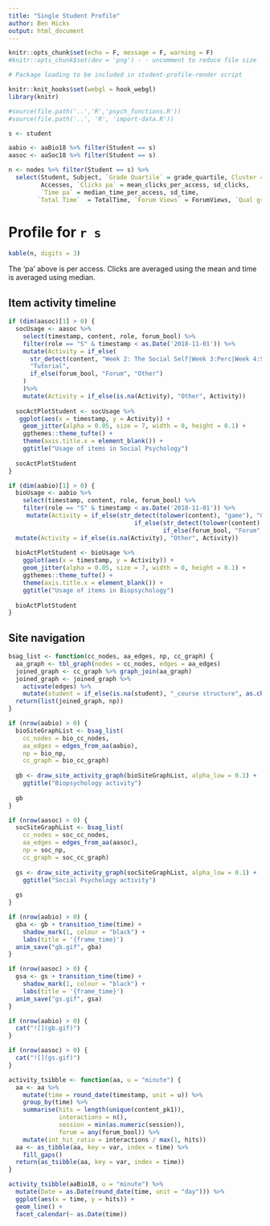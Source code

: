 ---
title: "Single Student Profile"
author: Ben Hicks
output: html_document
---

```{r setup, include=FALSE}
knitr::opts_chunk$set(echo = F, message = F, warning = F)
#knitr::opts_chunk$set(dev = 'png') - - uncomment to reduce file size

# Package loading to be included in student-profile-render script

knitr::knit_hooks$set(webgl = hook_webgl)
library(knitr)
```


``` {r importing}
#source(file.path('..','R','psych_functions.R'))
#source(file.path('..', 'R', 'import-data.R'))
```

``` {r selecting_student}
s <- student

aabio <- aaBio18 %>% filter(Student == s)
aasoc <- aaSoc18 %>% filter(Student == s)

n <- nodes %>% filter(Student == s) %>% 
  select(Student, Subject, `Grade Quartile` = grade_quartile, Cluster = cluster, 
         Accesses, `Clicks pa` = mean_clicks_per_access, sd_clicks, 
         `Time pa` = median_time_per_access, sd_time, 
        `Total Time`  = TotalTime, `Forum Views` = ForumViews, `Qual group` = qual)
```

# Profile for `r s`

``` {r}
kable(n, digits = 3)
```

The 'pa' above is per access. Clicks are averaged using the mean and time is averaged using median.

## Item activity timeline

``` {r}
if (dim(aasoc)[1] > 0) {
  socUsage <- aasoc %>%
    select(timestamp, content, role, forum_bool) %>%
    filter(role == "S" & timestamp < as.Date('2018-11-01')) %>%
    mutate(Activity = if_else(
      str_detect(content, "Week 2: The Social Self|Week 3:Perc|Week 4:Stereo|Week 5:Att|Week 6:Conf|Week 10:Att|Week 11:Help|Applied Social"), 
      "Tutorial",
      if_else(forum_bool, "Forum", "Other")
    )
    )%>%
    mutate(Activity = if_else(is.na(Activity), "Other", Activity))
  
  socActPlotStudent <- socUsage %>% 
   ggplot(aes(x = timestamp, y = Activity)) +
    geom_jitter(alpha = 0.05, size = 7, width = 0, height = 0.1) +
    ggthemes::theme_tufte() + 
    theme(axis.title.x = element_blank()) +
    ggtitle("Usage of items in Social Psychology")
  
  socActPlotStudent
}

if (dim(aabio)[1] > 0) {
  bioUsage <- aabio %>%
    select(timestamp, content, role, forum_bool) %>%
    filter(role == "S" & timestamp < as.Date('2018-11-01')) %>%
     mutate(Activity = if_else(str_detect(tolower(content), "game"), "Game",
                                   if_else(str_detect(tolower(content), "in the lab"), "In the lab",
                                           if_else(forum_bool, "Forum", "Other")))) %>%
  mutate(Activity = if_else(is.na(Activity), "Other", Activity)) 
  
  bioActPlotStudent <- bioUsage %>% 
    ggplot(aes(x = timestamp, y = Activity)) +
    geom_jitter(alpha = 0.05, size = 7, width = 0, height = 0.1) +
    ggthemes::theme_tufte() + 
    theme(axis.title.x = element_blank()) +
    ggtitle("Usage of items in Biopsychology")
  
  bioActPlotStudent
} 
```

## Site navigation


``` {r site_activity}
bsag_list <- function(cc_nodes, aa_edges, np, cc_graph) {
  aa_graph <- tbl_graph(nodes = cc_nodes, edges = aa_edges)
  joined_graph <- cc_graph %>% graph_join(aa_graph) 
  joined_graph <- joined_graph %>% 
    activate(edges) %>% 
    mutate(student = if_else(is.na(student), "_course structure", as.character(student)))
  return(list(joined_graph, np))
}

if (nrow(aabio) > 0) {
  bioSiteGraphList <- bsag_list(
    cc_nodes = bio_cc_nodes,
    aa_edges = edges_from_aa(aabio),
    np = bio_np,
    cc_graph = bio_cc_graph)
  
  gb <- draw_site_activity_graph(bioSiteGraphList, alpha_low = 0.1) + 
    ggtitle("Biopsychology activity")
  
  gb
}

if (nrow(aasoc) > 0) {
  socSiteGraphList <- bsag_list(
    cc_nodes = soc_cc_nodes,
    aa_edges = edges_from_aa(aasoc),
    np = soc_np,
    cc_graph = soc_cc_graph)
  
  gs <- draw_site_activity_graph(socSiteGraphList, alpha_low = 0.1) + 
    ggtitle("Social Psychology activity")
  
  gs
}
```

``` {r animated_activity, include = FALSE}
if (nrow(aabio) > 0) {
  gba <- gb + transition_time(time) +
    shadow_mark(1, colour = "black") +
    labs(title = '{frame_time}')
  anim_save("gb.gif", gba)
}

if (nrow(aasoc) > 0) {
  gsa <- gs + transition_time(time) +
    shadow_mark(1, colour = "black") +
    labs(title = '{frame_time}')
  anim_save("gs.gif", gsa)
}
```

``` {r display_animation, results = 'asis'}
if (nrow(aabio) > 0) {
  cat("![](gb.gif)")
}

if (nrow(aasoc) > 0) {
  cat("![](gs.gif)")
}
```


``` {r eval = F}
activity_tsibble <- function(aa, u = "minute") {
  aa <- aa %>% 
    mutate(time = round_date(timestamp, unit = u)) %>% 
    group_by(time) %>% 
    summarise(hits = length(unique(content_pk1)),
              interactions = n(),
              session = min(as.numeric(session)),
              forum = any(forum_bool)) %>% 
    mutate(int_hit_ratio = interactions / max(1, hits)) 
  aa <- as_tibble(aa, key = var, index = time) %>% 
    fill_gaps()
  return(as_tsibble(aa, key = var, index = time))
}

activity_tsibble(aaBio18, u = "minute") %>% 
  mutate(Date = as.Date(round_date(time, unit = "day"))) %>% 
  ggplot(aes(x = time, y = hits)) +
  geom_line() + 
  facet_calendar(~ as.Date(time))
```

